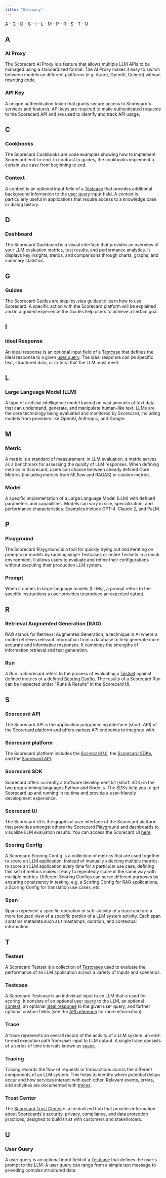 ```yaml
---
title: "Glossary"
---
```


[A](/docs/glossary/glossary#a) - [C](/docs/glossary/glossary#c) - [D](/docs/glossary/glossary#d) - [G](/docs/glossary/glossary#g) - [I](/docs/glossary/glossary#i) - [L](/docs/glossary/glossary#l) - [M](/docs/glossary/glossary#m) - [P](/docs/glossary/glossary#p) - [R](/docs/glossary/glossary#r) - [S](/docs/glossary/glossary#s) - [T](/docs/glossary/glossary#t) - [U](/docs/glossary/glossary#u)

## A

### AI Proxy

The Scorecard AI Proxy is a feature that allows multiple LLM APIs to be managed using a standardized format. The AI Proxy makes it easy to switch between models on different platforms (e.g. Azure, OpenAI, Cohere) without rewriting code.

### API Key

A unique authentication token that grants secure access to Scorecard's services and features. API keys are required to make authenticated requests to the Scorecard API and are used to identify and track API usage.

## C

### Cookbooks

The Scorecard Cookbooks are code examples showing how to implement Scorecard end-to-end. In contrast to guides, the cookbooks implement a certain use case from beginning to end.

### Context

A context is an optional input field of a [Testcase](/docs/glossary/glossary#testcase) that provides additional background information to the [user query](/docs/glossary/glossary#user-query) input field. A context is particularly useful in applications that require access to a knowledge base or dialog history.

## D

### Dashboard

The Scorecard Dashboard is a visual interface that provides an overview of your LLM evaluation metrics, test results, and performance analytics. It displays key insights, trends, and comparisons through charts, graphs, and summary statistics.

## G

### Guides

The Scorecard Guides are step-by-step guides to learn how to use Scorecard. A specific action with the Scorecard platform will be explained and in a guided experience the Guides help users to achieve a certain goal.

## I

### Ideal Response

An ideal response is an optional input field of a [Testcase](/docs/glossary/glossary#testcase) that defines the ideal response to a given [user query](/docs/glossary/glossary#user-query). The ideal response can be specific text, structured data, or criteria that the LLM must meet.

## L

### Large Language Model (LLM)

A type of artificial intelligence model trained on vast amounts of text data that can understand, generate, and manipulate human-like text. LLMs are the core technology being evaluated and monitored by Scorecard, including models from providers like OpenAI, Anthropic, and Google.

## M

### Metric

A metric is a standard of measurement. In LLM evaluation, a metric serves as a benchmark for assessing the quality of LLM responses. When defining metrics in Scorecard, users can choose between already defined Core Metrics (including metrics from MLflow and RAGAS) or custom metrics.

### Model

A specific implementation of a Large Language Model (LLM) with defined parameters and capabilities. Models can vary in size, specialization, and performance characteristics. Examples include GPT-4, Claude 2, and PaLM.

## P

### Playground

The Scorecard Playground is a tool for quickly trying out and iterating on prompts or models by running single Testcases or entire Testsets in a mock environment. It allows users to evaluate and refine their configurations without executing their production LLM system.

### Prompt

When it comes to large language models (LLMs), a prompt refers to the specific instructions a user provides to produce an expected output.

## R

### Retrieval Augmented Generation (RAG)

RAG stands for Retrieval Augmented Generation, a technique in AI where a model retrieves relevant information from a database to help generate more accurate and informative responses. It combines the strengths of information retrieval and text generation.

### Run

A Run in Scorecard refers to the process of evaluating a [Testset](/docs/glossary/glossary#testset) against defined metrics or a defined [Scoring Config](/docs/glossary/glossary#scoring-config). The results of a Scorecard Run can be inspected under "Runs & Results" in the Scorecard UI.

## S

### Scorecard API

The Scorecard API is the application programming interface (short: API) of the Scorecard platform and offers various API endpoints to integrate with.

### Scorecard platform

The Scorecard platform includes the [Scorecard UI](/docs/glossary/glossary#scorecard-ui), the [Scorecard SDKs](/docs/glossary/glossary#scorecard-sdk), and the [Scorecard API](/docs/glossary/glossary#scorecard-api).

### Scorecard SDK

Scorecard offers currently a Software development kit (short: SDK) in the two programming languages Python and Node.js. The SDKs help you to get Scorecard up and running in no time and provide a user-friendly development experience.

### Scorecard UI

The Scorecard UI is the graphical user interface of the Scorecard platform that provides amongst others the Scorecard Playground and dashboards to visualize LLM evaluation results. You can access the Scorecard UI [here](https://app.getscorecard.ai/).

### Scoring Config

A Scorecard Scoring Config is a collection of metrics that are used together to score an LLM application. Instead of manually selecting multiple metrics to score an LLM application every time for a particular use case, defining this set of metrics makes it easy to repeatedly score in the same way with multiple metrics. Different Scoring Configs can serve different purposes by ensuring consistency in testing, e.g. a Scoring Config for RAG applications, a Scoring Config for translation use cases, etc.

### Span

Spans represent a specific operation or sub-activity of a trace and are a more focused view of a specific portion of a LLM system activity. Each span contains metadata such as timestamps, duration, and contextual information.

## T

### Testset

A Scorecard Testset is a collection of [Testcases](/docs/glossary/glossary#testcase) used to evaluate the performance of an LLM application across a variety of inputs and scenarios.

### Testcase

A Scorecard Testcase is an individual input to an LLM that is used for scoring. It consists of an optional [user query](/docs/glossary/glossary#user-query) to the LLM, an optional [context](/docs/glossary/glossary#context), an optional [ideal response](/docs/glossary/glossary#ideal-response) to the given user query, and further optional custom fields (see the [API reference](/api-reference) for more information).

### Trace

A trace represents an overall record of the activity of a LLM system, an end-to-end execution path from user input to LLM output. A single trace consists of a series of time intervals known as [spans](/docs/glossary/glossary#span).

### Tracing

Tracing records the flow of requests or transactions across the different components of an LLM system. This helps to identify where potential delays occur and how services interact with each other. Relevant events, errors, and activities are documented with [traces](/docs/glossary/glossary#trace).

### Trust Center

The [Scorecard Trust Center](https://trust.getscorecard.ai/) is a centralized hub that provides information about Scorecards's security, privacy, compliance, and data protection practices, designed to build trust with customers and stakeholders.

## U

### User Query

A user query is an optional input field of a [Testcase](/docs/glossary/glossary#testcase) that defines the user's prompt to the LLM. A user query can range from a simple text message to providing complex structured data.